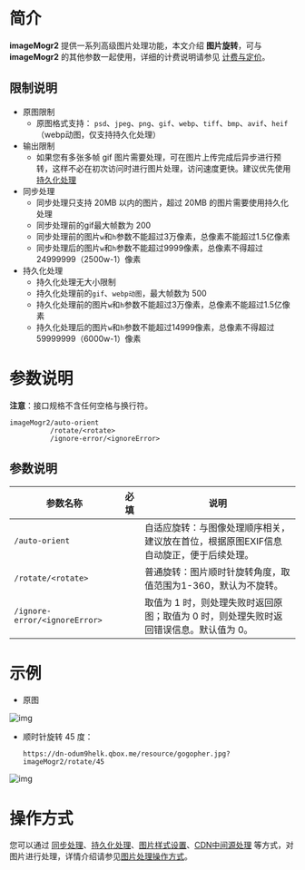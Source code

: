 # **简介**

**imageMogr2** 提供一系列高级图片处理功能，本文介绍 **图片旋转**，可与 **imageMogr2** 的其他参数一起使用，详细的计费说明请参见 [计费与定价](https://www.qiniu.com/prices/dora?source=dora)。



## **限制说明**

- 原图限制
  - 原图格式支持： `psd`、`jpeg`、`png`、`gif`、`webp`、`tiff`、`bmp`、`avif`、`heif`（webp动图，仅支持持久化处理）
- 输出限制
  - 如果您有多张多帧 gif 图片需要处理，可在图片上传完成后异步进行预转，这样不必在初次访问时进行图片处理，访问速度更快。建议优先使用[持久化处理](https://developer.qiniu.com/dora/1291/persistent-data-processing-pfop)
- 同步处理
  - 同步处理只支持 20MB 以内的图片，超过 20MB 的图片需要使用持久化处理
  - 同步处理前的gif最大帧数为 200
  - 同步处理前的图片`w`和`h`参数不能超过3万像素，总像素不能超过1.5亿像素
  - 同步处理后的图片`w`和`h`参数不能超过9999像素，总像素不得超过24999999（2500w-1）像素
- 持久化处理
  - 持久化处理无大小限制
  - 持久化处理前的`gif`、`webp动图`，最大帧数为 500
  - 持久化处理前的图片`w`和`h`参数不能超过3万像素，总像素不能超过1.5亿像素
  - 持久化处理后的图片`w`和`h`参数不能超过14999像素，总像素不得超过59999999（6000w-1）像素



# **参数说明**

**注意**：接口规格不含任何空格与换行符。  

```
imageMogr2/auto-orient
          /rotate/<rotate>
          /ignore-error/<ignoreError>           
```

## 参数说明

| 参数名称                      | 必填 | 说明                                                         |
| ----------------------------- | ---- | ------------------------------------------------------------ |
| `/auto-orient`  |      | 自适应旋转：与图像处理顺序相关，建议放在首位，根据原图EXIF信息自动旋正，便于后续处理。 |
| `/rotate/<rotate>`            |      | 普通旋转：图片顺时针旋转角度，取值范围为1-360，默认为不旋转。 |
| `/ignore-error/<ignoreError>` |      | 取值为 1 时，则处理失败时返回原图；取值为 0 时，则处理失败时返回错误信息。默认值为 0。 |

# **示例**

- 原图

![img](https://dn-odum9helk.qbox.me/resource/gogopher.jpg)

- 顺时针旋转 45 度：

  ```
  https://dn-odum9helk.qbox.me/resource/gogopher.jpg?imageMogr2/rotate/45
  ```

![img](https://dn-odum9helk.qbox.me/resource/gogopher.jpg?imageMogr2/rotate/45)

# **操作方式**

您可以通过 [同步处理](/dora/api/8266/synchronous-processing)、[持久化处理](/dora/api/1291/persistent-data-processing-pfop)、[图片样式设置](/dora/api/8264/the-picture-style)、[CDN中间源处理](https://developer.qiniu.com/fusion/4954/image-optimization) 等方式，对图片进行处理，详情介绍请参见[图片处理操作方式](/dora/api/8234/the-image-processing1)。